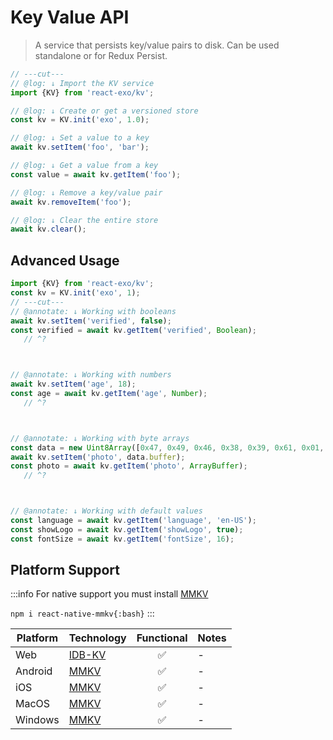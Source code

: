 # Key Value API

> A service that persists key/value pairs to disk. Can be used standalone or for Redux Persist.

```ts twoslash
// ---cut---
// @log: ↓ Import the KV service
import {KV} from 'react-exo/kv';

// @log: ↓ Create or get a versioned store
const kv = KV.init('exo', 1.0);

// @log: ↓ Set a value to a key
await kv.setItem('foo', 'bar');

// @log: ↓ Get a value from a key
const value = await kv.getItem('foo');

// @log: ↓ Remove a key/value pair
await kv.removeItem('foo');

// @log: ↓ Clear the entire store
await kv.clear();

```

## Advanced Usage

```ts twoslash
import {KV} from 'react-exo/kv';
const kv = KV.init('exo', 1);
// ---cut---
// @annotate: ↓ Working with booleans
await kv.setItem('verified', false);
const verified = await kv.getItem('verified', Boolean);
   // ^?



// @annotate: ↓ Working with numbers
await kv.setItem('age', 18);
const age = await kv.getItem('age', Number);
   // ^?



// @annotate: ↓ Working with byte arrays
const data = new Uint8Array([0x47, 0x49, 0x46, 0x38, 0x39, 0x61, 0x01, 0x00, 0x01, 0x00, 0x80, 0x00, 0x00, 0x00, 0x00, 0x00, 0xFF, 0xFF, 0xFF, 0x2C, 0x00, 0x00, 0x00, 0x01, 0x00, 0x01, 0x00, 0x00, 0x00]);
await kv.setItem('photo', data.buffer);
const photo = await kv.getItem('photo', ArrayBuffer);
   // ^?



// @annotate: ↓ Working with default values
const language = await kv.getItem('language', 'en-US');
const showLogo = await kv.getItem('showLogo', true);
const fontSize = await kv.getItem('fontSize', 16);

```



## Platform Support

:::info
For native support you must install [MMKV](https://rnmmkv.vercel.app)

`npm i react-native-mmkv{:bash}`
:::

| Platform | Technology | Functional | Notes |
| -------- | ---------- | :--------: | ----- |
| Web | [IDB-KV](https://github.com/jakearchibald/idb-KV) | ✅ | - |
| Android | [MMKV](https://rnmmkv.vercel.app) | ✅ | - |
| iOS | [MMKV](https://rnmmkv.vercel.app) | ✅ | - |
| MacOS | [MMKV](https://rnmmkv.vercel.app) | ✅ | - |
| Windows | [MMKV](https://rnmmkv.vercel.app) | ✅ | - |
